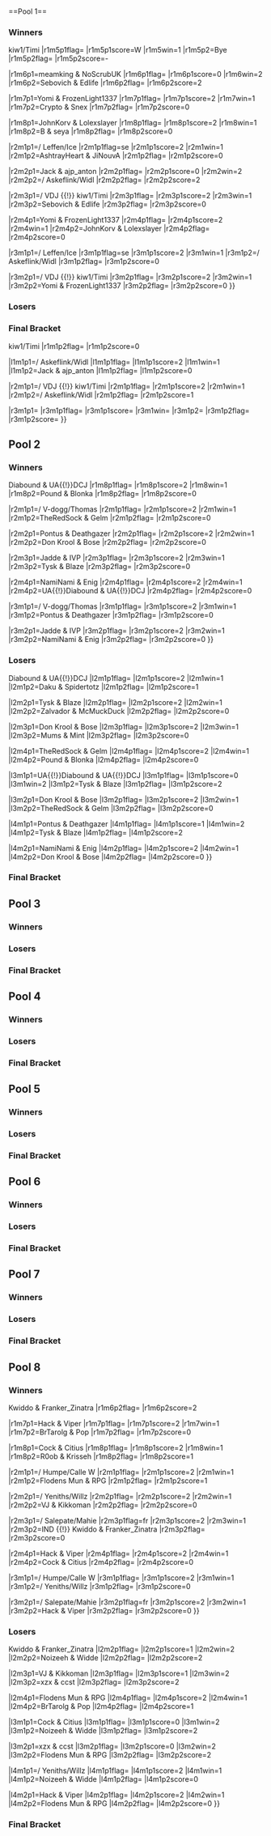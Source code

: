 {{DISPLAYTITLE:B.E.A.S.T 5: ''Melee'' Doubles Pools}}{{SetGame|melee}}{{BEAST5_Tabs|This=4}}
<br />
==Pool 1==

<!-- Generated with http://tournament-nub.rhcloud.com/toliquipedia -->

===Winners===
{{16DEWBracketA
|column-width=200
|r1m1p1=/ {{flag/de}} Leffen/Ice |r1m1p1flag=se |r1m1p1score=W |r1m1win=1
|r1m1p2=Bye |r1m1p2flag= |r1m1p2score=-

|r1m2p1=Aqua & Tiersie |r1m2p1flag= |r1m2p1score=0 |r1m2win=2
|r1m2p2=AshtrayHeart & JiNouvA |r1m2p2flag= |r1m2p2score=2

|r1m3p1=Jack & ajp_anton |r1m3p1flag= |r1m3p1score=2 |r1m3win=1
|r1m3p2=Leif & Stålrygg |r1m3p2flag= |r1m3p2score=0

|r1m4p1=/ {{flag/no}} Askeflink/Widl |r1m4p1flag= |r1m4p1score=2 |r1m4win=1
|r1m4p2=Shenron & Lava |r1m4p2flag= |r1m4p2score=0

|r1m5p1=/ {{flag/at}} VDJ {{!}} kiw1/Timi |r1m5p1flag= |r1m5p1score=W |r1m5win=1
|r1m5p2=Bye |r1m5p2flag= |r1m5p2score=-

|r1m6p1=meamking & NoScrubUK |r1m6p1flag= |r1m6p1score=0 |r1m6win=2
|r1m6p2=Sebovich & Edlife |r1m6p2flag= |r1m6p2score=2

|r1m7p1=Yomi & FrozenLight1337 |r1m7p1flag= |r1m7p1score=2 |r1m7win=1
|r1m7p2=Crypto & Snex |r1m7p2flag= |r1m7p2score=0

|r1m8p1=JohnKorv & Lolexslayer |r1m8p1flag= |r1m8p1score=2 |r1m8win=1
|r1m8p2=B & seya |r1m8p2flag= |r1m8p2score=0

|r2m1p1=/ {{flag/de}} Leffen/Ice |r2m1p1flag=se |r2m1p1score=2 |r2m1win=1
|r2m1p2=AshtrayHeart & JiNouvA |r2m1p2flag= |r2m1p2score=0

|r2m2p1=Jack & ajp_anton |r2m2p1flag= |r2m2p1score=0 |r2m2win=2
|r2m2p2=/ {{flag/no}} Askeflink/Widl |r2m2p2flag= |r2m2p2score=2

|r2m3p1=/ {{flag/at}} VDJ {{!}} kiw1/Timi |r2m3p1flag= |r2m3p1score=2 |r2m3win=1
|r2m3p2=Sebovich & Edlife |r2m3p2flag= |r2m3p2score=0

|r2m4p1=Yomi & FrozenLight1337 |r2m4p1flag= |r2m4p1score=2 |r2m4win=1
|r2m4p2=JohnKorv & Lolexslayer |r2m4p2flag= |r2m4p2score=0

|r3m1p1=/ {{flag/de}} Leffen/Ice |r3m1p1flag=se |r3m1p1score=2 |r3m1win=1
|r3m1p2=/ {{flag/no}} Askeflink/Widl |r3m1p2flag= |r3m1p2score=0

|r3m2p1=/ {{flag/at}} VDJ {{!}} kiw1/Timi |r3m2p1flag= |r3m2p1score=2 |r3m2win=1
|r3m2p2=Yomi & FrozenLight1337 |r3m2p2flag= |r3m2p2score=0
}}

===Losers===
{{16DELBracketA
|column-width=200
|l1m1p1=Bye |l1m1p1flag= |l1m1p1score=- |l1m1win=2
|l1m1p2=Aqua & Tiersie |l1m1p2flag= |l1m1p2score=W

|l1m2p1=Leif & Stålrygg |l1m2p1flag= |l1m2p1score=2 |l1m2win=1
|l1m2p2=Shenron & Lava |l1m2p2flag= |l1m2p2score=0

|l1m3p1=Bye |l1m3p1flag= |l1m3p1score=- |l1m3win=2
|l1m3p2=meamking & NoScrubUK |l1m3p2flag= |l1m3p2score=W

|l1m4p1=Crypto & Snex |l1m4p1flag= |l1m4p1score=2 |l1m4win=1
|l1m4p2=B & seya |l1m4p2flag= |l1m4p2score=0

|l2m1p1=JohnKorv & Lolexslayer |l2m1p1flag= |l2m1p1score=2 |l2m1win=1
|l2m1p2=Aqua & Tiersie |l2m1p2flag= |l2m1p2score=0

|l2m2p1=Sebovich & Edlife |l2m2p1flag= |l2m2p1score=2 |l2m2win=1
|l2m2p2=Leif & Stålrygg |l2m2p2flag= |l2m2p2score=0

|l2m3p1=Jack & ajp_anton |l2m3p1flag= |l2m3p1score=2 |l2m3win=1
|l2m3p2=meamking & NoScrubUK |l2m3p2flag= |l2m3p2score=0

|l2m4p1=AshtrayHeart & JiNouvA |l2m4p1flag= |l2m4p1score=0 |l2m4win=2
|l2m4p2=Crypto & Snex |l2m4p2flag= |l2m4p2score=2

|l3m1p1=JohnKorv & Lolexslayer |l3m1p1flag= |l3m1p1score=2 |l3m1win=1
|l3m1p2=Sebovich & Edlife |l3m1p2flag= |l3m1p2score=1

|l3m2p1=Jack & ajp_anton |l3m2p1flag= |l3m2p1score=2 |l3m2win=1
|l3m2p2=Crypto & Snex |l3m2p2flag= |l3m2p2score=1

|l4m1p1=/ {{flag/no}} Askeflink/Widl |l4m1p1flag= |l4m1p1score=2 |l4m1win=1
|l4m1p2=JohnKorv & Lolexslayer |l4m1p2flag= |l4m1p2score=0

|l4m2p1=Yomi & FrozenLight1337 |l4m2p1flag= |l4m2p1score=0 |l4m2win=2
|l4m2p2=Jack & ajp_anton |l4m2p2flag= |l4m2p2score=2
}}

===Final Bracket===
{{DEFinalBracket
|column-width=200
<!-- FROM WINNERS -->
|r1m1p1=/ {{flag/de}} Leffen/Ice |r1m1p1flag=se |r1m1p1score=2 |r1m1win=1
|r1m1p2=/ {{flag/at}} VDJ {{!}} kiw1/Timi |r1m1p2flag= |r1m1p2score=0

<!-- FROM LOSERS -->
|l1m1p1=/ {{flag/no}} Askeflink/Widl |l1m1p1flag= |l1m1p1score=2 |l1m1win=1
|l1m1p2=Jack & ajp_anton |l1m1p2flag= |l1m1p2score=0

<!-- LOSERS FINALS -->
|r2m1p1=/ {{flag/at}} VDJ {{!}} kiw1/Timi |r2m1p1flag= |r2m1p1score=2 |r2m1win=1
|r2m1p2=/ {{flag/no}} Askeflink/Widl |r2m1p2flag= |r2m1p2score=1

<!-- GRAND FINALS -->
|r3m1p1= |r3m1p1flag= |r3m1p1score= |r3m1win=
|r3m1p2= |r3m1p2flag= |r3m1p2score=
}}

==Pool 2==

===Winners===
{{16DEWBracketA
|column-width=200
|r1m1p1=/ {{flag/no}} V-dogg/Thomas |r1m1p1flag= |r1m1p1score=W |r1m1win=1
|r1m1p2=Bye |r1m1p2flag= |r1m1p2score=-

|r1m2p1=Daku & Spidertotz |r1m2p1flag= |r1m2p1score=0 |r1m2win=2
|r1m2p2=TheRedSock & Gelm |r1m2p2flag= |r1m2p2score=2

|r1m3p1=Pontus & Deathgazer |r1m3p1flag= |r1m3p1score=2 |r1m3win=1
|r1m3p2=MechanicSupreme & Dizzmi |r1m3p2flag= |r1m3p2score=0

|r1m4p1=Don Krool & Bose |r1m4p1flag= |r1m4p1score=2 |r1m4win=1
|r1m4p2=Zalvador & McMuckDuck |r1m4p2flag= |r1m4p2score=1

|r1m5p1=Jadde & IVP |r1m5p1flag= |r1m5p1score=W |r1m5win=1
|r1m5p2=Bye |r1m5p2flag= |r1m5p2score=-

|r1m6p1=Tysk & Blaze |r1m6p1flag= |r1m6p1score=2 |r1m6win=1
|r1m6p2=Mums & Mint |r1m6p2flag= |r1m6p2score=0

|r1m7p1=NamiNami & Enig |r1m7p1flag= |r1m7p1score=W |r1m7win=1
|r1m7p2=Bye |r1m7p2flag= |r1m7p2score=-

|r1m8p1=UA{{!}}Diabound & UA{{!}}DCJ |r1m8p1flag= |r1m8p1score=2 |r1m8win=1
|r1m8p2=Pound & Blonka |r1m8p2flag= |r1m8p2score=0

|r2m1p1=/ {{flag/no}} V-dogg/Thomas |r2m1p1flag= |r2m1p1score=2 |r2m1win=1
|r2m1p2=TheRedSock & Gelm |r2m1p2flag= |r2m1p2score=0

|r2m2p1=Pontus & Deathgazer |r2m2p1flag= |r2m2p1score=2 |r2m2win=1
|r2m2p2=Don Krool & Bose |r2m2p2flag= |r2m2p2score=0

|r2m3p1=Jadde & IVP |r2m3p1flag= |r2m3p1score=2 |r2m3win=1
|r2m3p2=Tysk & Blaze |r2m3p2flag= |r2m3p2score=0

|r2m4p1=NamiNami & Enig |r2m4p1flag= |r2m4p1score=2 |r2m4win=1
|r2m4p2=UA{{!}}Diabound & UA{{!}}DCJ |r2m4p2flag= |r2m4p2score=0

|r3m1p1=/ {{flag/no}} V-dogg/Thomas |r3m1p1flag= |r3m1p1score=2 |r3m1win=1
|r3m1p2=Pontus & Deathgazer |r3m1p2flag= |r3m1p2score=0

|r3m2p1=Jadde & IVP |r3m2p1flag= |r3m2p1score=2 |r3m2win=1
|r3m2p2=NamiNami & Enig |r3m2p2flag= |r3m2p2score=0
}}

===Losers===
{{16DELBracketA
|column-width=200
|l1m1p1=Bye |l1m1p1flag= |l1m1p1score=- |l1m1win=2
|l1m1p2=Daku & Spidertotz |l1m1p2flag= |l1m1p2score=W

|l1m2p1=MechanicSupreme & Dizzmi |l1m2p1flag= |l1m2p1score=0 |l1m2win=2
|l1m2p2=Zalvador & McMuckDuck |l1m2p2flag= |l1m2p2score=2

|l1m3p1=Bye |l1m3p1flag= |l1m3p1score=- |l1m3win=2
|l1m3p2=Mums & Mint |l1m3p2flag= |l1m3p2score=W

|l1m4p1=Bye |l1m4p1flag= |l1m4p1score=- |l1m4win=2
|l1m4p2=Pound & Blonka |l1m4p2flag= |l1m4p2score=W

|l2m1p1=UA{{!}}Diabound & UA{{!}}DCJ |l2m1p1flag= |l2m1p1score=2 |l2m1win=1
|l2m1p2=Daku & Spidertotz |l2m1p2flag= |l2m1p2score=1

|l2m2p1=Tysk & Blaze |l2m2p1flag= |l2m2p1score=2 |l2m2win=1
|l2m2p2=Zalvador & McMuckDuck |l2m2p2flag= |l2m2p2score=0

|l2m3p1=Don Krool & Bose |l2m3p1flag= |l2m3p1score=2 |l2m3win=1
|l2m3p2=Mums & Mint |l2m3p2flag= |l2m3p2score=0

|l2m4p1=TheRedSock & Gelm |l2m4p1flag= |l2m4p1score=2 |l2m4win=1
|l2m4p2=Pound & Blonka |l2m4p2flag= |l2m4p2score=0

|l3m1p1=UA{{!}}Diabound & UA{{!}}DCJ |l3m1p1flag= |l3m1p1score=0 |l3m1win=2
|l3m1p2=Tysk & Blaze |l3m1p2flag= |l3m1p2score=2

|l3m2p1=Don Krool & Bose |l3m2p1flag= |l3m2p1score=2 |l3m2win=1
|l3m2p2=TheRedSock & Gelm |l3m2p2flag= |l3m2p2score=0

|l4m1p1=Pontus & Deathgazer |l4m1p1flag= |l4m1p1score=1 |l4m1win=2
|l4m1p2=Tysk & Blaze |l4m1p2flag= |l4m1p2score=2

|l4m2p1=NamiNami & Enig |l4m2p1flag= |l4m2p1score=2 |l4m2win=1
|l4m2p2=Don Krool & Bose |l4m2p2flag= |l4m2p2score=0
}}

===Final Bracket===
{{DEFinalBracket
|column-width=200
<!-- FROM WINNERS -->
|r1m1p1=/ {{flag/no}} V-dogg/Thomas |r1m1p1flag= |r1m1p1score=3 |r1m1win=1
|r1m1p2=Jadde & IVP |r1m1p2flag= |r1m1p2score=1

<!-- FROM LOSERS -->
|l1m1p1=Tysk & Blaze |l1m1p1flag= |l1m1p1score=0 |l1m1win=2
|l1m1p2=NamiNami & Enig |l1m1p2flag= |l1m1p2score=2

<!-- LOSERS FINALS -->
|r2m1p1=Jadde & IVP |r2m1p1flag= |r2m1p1score=1 |r2m1win=2
|r2m1p2=NamiNami & Enig |r2m1p2flag= |r2m1p2score=3

<!-- GRAND FINALS -->
|r3m1p1= |r3m1p1flag= |r3m1p1score= |r3m1win=
|r3m1p2= |r3m1p2flag= |r3m1p2score=
}}

==Pool 3==

===Winners===
{{16DEWBracketA
|column-width=200
|r1m1p1=/ {{flag/nl}} Jeapie/Amsah |r1m1p1flag=nl |r1m1p1score=W |r1m1win=1
|r1m1p2=Bye |r1m1p2flag= |r1m1p2score=-

|r1m2p1=Tenwa & The Paprika |r1m2p1flag= |r1m2p1score=0 |r1m2win=2
|r1m2p2=Hellmaker & JAPF |r1m2p2flag= |r1m2p2score=2

|r1m3p1=Jerk & Raxomukus |r1m3p1flag= |r1m3p1score=2 |r1m3win=1
|r1m3p2=Bowie & Shufu |r1m3p2flag= |r1m3p2score=1

|r1m4p1=Taka & ImperfeCt |r1m4p1flag= |r1m4p1score=2 |r1m4win=1
|r1m4p2=ImpX & Rima |r1m4p2flag= |r1m4p2score=0

|r1m5p1=/ {{flag/se}} Beat/Aniolas |r1m5p1flag=se |r1m5p1score=W |r1m5win=1
|r1m5p2=Bye |r1m5p2flag= |r1m5p2score=-

|r1m6p1=shvud & stax |r1m6p1flag= |r1m6p1score=0 |r1m6win=2
|r1m6p2=Inertia & That Guy |r1m6p2flag= |r1m6p2score=2

|r1m7p1=/ {{flag/fr}} AvengerAngel/JiM |r1m7p1flag=it |r1m7p1score=2 |r1m7win=1
|r1m7p2=Bez & Ash |r1m7p2flag= |r1m7p2score=0

|r1m8p1=RashAttack & adamkex |r1m8p1flag= |r1m8p1score=2 |r1m8win=1
|r1m8p2=GNDY & Faxx |r1m8p2flag= |r1m8p2score=0

|r2m1p1=/ {{flag/nl}} Jeapie/Amsah |r2m1p1flag=nl |r2m1p1score=2 |r2m1win=1
|r2m1p2=Hellmaker & JAPF |r2m1p2flag= |r2m1p2score=0

|r2m2p1=Jerk & Raxomukus |r2m2p1flag= |r2m2p1score=2 |r2m2win=1
|r2m2p2=Taka & ImperfeCt |r2m2p2flag= |r2m2p2score=1

|r2m3p1=/ {{flag/se}} Beat/Aniolas |r2m3p1flag=se |r2m3p1score=2 |r2m3win=1
|r2m3p2=Inertia & That Guy |r2m3p2flag= |r2m3p2score=0

|r2m4p1=/ {{flag/fr}} AvengerAngel/JiM |r2m4p1flag=it |r2m4p1score=2 |r2m4win=1
|r2m4p2=RashAttack & adamkex |r2m4p2flag= |r2m4p2score=0

|r3m1p1=/ {{flag/nl}} Jeapie/Amsah |r3m1p1flag=nl |r3m1p1score=2 |r3m1win=1
|r3m1p2=Jerk & Raxomukus |r3m1p2flag= |r3m1p2score=0

|r3m2p1=/ {{flag/se}} Beat/Aniolas |r3m2p1flag=se |r3m2p1score=2 |r3m2win=1
|r3m2p2=/ {{flag/fr}} AvengerAngel/JiM |r3m2p2flag=it |r3m2p2score=0
}}

===Losers===
{{16DELBracketA
|column-width=200
|l1m1p1=Bye |l1m1p1flag= |l1m1p1score=- |l1m1win=2
|l1m1p2=Tenwa & The Paprika |l1m1p2flag= |l1m1p2score=W

|l1m2p1=Bowie & Shufu |l1m2p1flag= |l1m2p1score=2 |l1m2win=1
|l1m2p2=ImpX & Rima |l1m2p2flag= |l1m2p2score=1

|l1m3p1=Bye |l1m3p1flag= |l1m3p1score=- |l1m3win=2
|l1m3p2=shvud & stax |l1m3p2flag= |l1m3p2score=W

|l1m4p1=Bez & Ash |l1m4p1flag= |l1m4p1score=2 |l1m4win=1
|l1m4p2=GNDY & Faxx |l1m4p2flag= |l1m4p2score=0

|l2m1p1=RashAttack & adamkex |l2m1p1flag= |l2m1p1score=2 |l2m1win=1
|l2m1p2=Tenwa & The Paprika |l2m1p2flag= |l2m1p2score=0

|l2m2p1=Inertia & That Guy |l2m2p1flag= |l2m2p1score=0 |l2m2win=2
|l2m2p2=Bowie & Shufu |l2m2p2flag= |l2m2p2score=2

|l2m3p1=Taka & ImperfeCt |l2m3p1flag= |l2m3p1score=2 |l2m3win=1
|l2m3p2=shvud & stax |l2m3p2flag= |l2m3p2score=0

|l2m4p1=Hellmaker & JAPF |l2m4p1flag= |l2m4p1score=2 |l2m4win=1
|l2m4p2=Bez & Ash |l2m4p2flag= |l2m4p2score=0

|l3m1p1=RashAttack & adamkex |l3m1p1flag= |l3m1p1score=0 |l3m1win=2
|l3m1p2=Bowie & Shufu |l3m1p2flag= |l3m1p2score=2

|l3m2p1=Taka & ImperfeCt |l3m2p1flag= |l3m2p1score=2 |l3m2win=1
|l3m2p2=Hellmaker & JAPF |l3m2p2flag= |l3m2p2score=0

|l4m1p1=Jerk & Raxomukus |l4m1p1flag= |l4m1p1score=2 |l4m1win=1
|l4m1p2=Bowie & Shufu |l4m1p2flag= |l4m1p2score=1

|l4m2p1=/ {{flag/fr}} AvengerAngel/JiM |l4m2p1flag=it |l4m2p1score=2 |l4m2win=1
|l4m2p2=Taka & ImperfeCt |l4m2p2flag= |l4m2p2score=0
}}

===Final Bracket===
{{DEFinalBracket
|column-width=200
<!-- FROM WINNERS -->
|r1m1p1=/ {{flag/nl}} Jeapie/Amsah |r1m1p1flag=nl |r1m1p1score=2 |r1m1win=1
|r1m1p2=/ {{flag/se}} Beat/Aniolas |r1m1p2flag=se |r1m1p2score=0

<!-- FROM LOSERS -->
|l1m1p1=Jerk & Raxomukus |l1m1p1flag= |l1m1p1score=2 |l1m1win=1
|l1m1p2=/ {{flag/fr}} AvengerAngel/JiM |l1m1p2flag=it |l1m1p2score=1

<!-- LOSERS FINALS -->
|r2m1p1=/ {{flag/se}} Beat/Aniolas |r2m1p1flag=se |r2m1p1score=0 |r2m1win=2
|r2m1p2=Jerk & Raxomukus |r2m1p2flag= |r2m1p2score=2

<!-- GRAND FINALS -->
|r3m1p1= |r3m1p1flag= |r3m1p1score= |r3m1win=
|r3m1p2= |r3m1p2flag= |r3m1p2score=
}}

==Pool 4==

===Winners===
{{16DEWBracketA
|column-width=200
|r1m1p1=/ {{flag/se}} Armada/Android |r1m1p1flag=se |r1m1p1score=W |r1m1win=1
|r1m1p2=Bye |r1m1p2flag= |r1m1p2score=-

|r1m2p1=Tengil & Arson |r1m2p1flag= |r1m2p1score=2 |r1m2win=1
|r1m2p2=Sgt. Snuggles & Chube |r1m2p2flag= |r1m2p2score=0

|r1m3p1=Bæra & FlikkFlakk |r1m3p1flag= |r1m3p1score=2 |r1m3win=1
|r1m3p2=Skitfet & Floris |r1m3p2flag= |r1m3p2score=0

|r1m4p1=blundr & kriz |r1m4p1flag= |r1m4p1score=2 |r1m4win=1
|r1m4p2=Mermaid & Emperor |r1m4p2flag= |r1m4p2score=0

|r1m5p1=/ {{flag/de}} Norm/Däumling |r1m5p1flag=at |r1m5p1score=W |r1m5win=1
|r1m5p2=Bye |r1m5p2flag= |r1m5p2score=-

|r1m6p1=Blayd & Mawacate |r1m6p1flag= |r1m6p1score=0 |r1m6win=2
|r1m6p2=Dual & Speedy |r1m6p2flag= |r1m6p2score=2

|r1m7p1=Akke & EK |r1m7p1flag= |r1m7p1score=W |r1m7win=1
|r1m7p2=Bye |r1m7p2flag= |r1m7p2score=-

|r1m8p1=Stemu & Novi |r1m8p1flag= |r1m8p1score=2 |r1m8win=1
|r1m8p2=Sheep & Dre |r1m8p2flag= |r1m8p2score=0

|r2m1p1=/ {{flag/se}} Armada/Android |r2m1p1flag=se |r2m1p1score=2 |r2m1win=1
|r2m1p2=Tengil & Arson |r2m1p2flag= |r2m1p2score=0

|r2m2p1=Bæra & FlikkFlakk |r2m2p1flag= |r2m2p1score=2 |r2m2win=1
|r2m2p2=blundr & kriz |r2m2p2flag= |r2m2p2score=0

|r2m3p1=/ {{flag/de}} Norm/Däumling |r2m3p1flag=at |r2m3p1score=2 |r2m3win=1
|r2m3p2=Dual & Speedy |r2m3p2flag= |r2m3p2score=0

|r2m4p1=Akke & EK |r2m4p1flag= |r2m4p1score=2 |r2m4win=1
|r2m4p2=Stemu & Novi |r2m4p2flag= |r2m4p2score=0

|r3m1p1=/ {{flag/se}} Armada/Android |r3m1p1flag=se |r3m1p1score=2 |r3m1win=1
|r3m1p2=Bæra & FlikkFlakk |r3m1p2flag= |r3m1p2score=0

|r3m2p1=/ {{flag/de}} Norm/Däumling |r3m2p1flag=at |r3m2p1score=2 |r3m2win=1
|r3m2p2=Akke & EK |r3m2p2flag= |r3m2p2score=0
}}

===Losers===
{{16DELBracketA
|column-width=200
|l1m1p1=Bye |l1m1p1flag= |l1m1p1score=- |l1m1win=2
|l1m1p2=Sgt. Snuggles & Chube |l1m1p2flag= |l1m1p2score=W

|l1m2p1=Skitfet & Floris |l1m2p1flag= |l1m2p1score=2 |l1m2win=1
|l1m2p2=Mermaid & Emperor |l1m2p2flag= |l1m2p2score=0

|l1m3p1=Bye |l1m3p1flag= |l1m3p1score=- |l1m3win=2
|l1m3p2=Blayd & Mawacate |l1m3p2flag= |l1m3p2score=W

|l1m4p1=Bye |l1m4p1flag= |l1m4p1score=- |l1m4win=2
|l1m4p2=Sheep & Dre |l1m4p2flag= |l1m4p2score=W

|l2m1p1=Stemu & Novi |l2m1p1flag= |l2m1p1score=2 |l2m1win=1
|l2m1p2=Sgt. Snuggles & Chube |l2m1p2flag= |l2m1p2score=0

|l2m2p1=Dual & Speedy |l2m2p1flag= |l2m2p1score=2 |l2m2win=1
|l2m2p2=Skitfet & Floris |l2m2p2flag= |l2m2p2score=0

|l2m3p1=blundr & kriz |l2m3p1flag= |l2m3p1score=2 |l2m3win=1
|l2m3p2=Blayd & Mawacate |l2m3p2flag= |l2m3p2score=0

|l2m4p1=Tengil & Arson |l2m4p1flag= |l2m4p1score=2 |l2m4win=1
|l2m4p2=Sheep & Dre |l2m4p2flag= |l2m4p2score=0

|l3m1p1=Stemu & Novi |l3m1p1flag= |l3m1p1score=0 |l3m1win=2
|l3m1p2=Dual & Speedy |l3m1p2flag= |l3m1p2score=2

|l3m2p1=blundr & kriz |l3m2p1flag= |l3m2p1score=2 |l3m2win=1
|l3m2p2=Tengil & Arson |l3m2p2flag= |l3m2p2score=1

|l4m1p1=Bæra & FlikkFlakk |l4m1p1flag= |l4m1p1score=2 |l4m1win=1
|l4m1p2=Dual & Speedy |l4m1p2flag= |l4m1p2score=0

|l4m2p1=Akke & EK |l4m2p1flag= |l4m2p1score=2 |l4m2win=1
|l4m2p2=blundr & kriz |l4m2p2flag= |l4m2p2score=0
}}

===Final Bracket===
{{DEFinalBracket
|column-width=200
<!-- FROM WINNERS -->
|r1m1p1=/ {{flag/se}} Armada/Android |r1m1p1flag=se |r1m1p1score=2 |r1m1win=1
|r1m1p2=/ {{flag/de}} Norm/Däumling |r1m1p2flag=at |r1m1p2score=0

<!-- FROM LOSERS -->
|l1m1p1=Bæra & FlikkFlakk |l1m1p1flag= |l1m1p1score=1 |l1m1win=2
|l1m1p2=Akke & EK |l1m1p2flag= |l1m1p2score=2

<!-- LOSERS FINALS -->
|r2m1p1=/ {{flag/de}} Norm/Däumling |r2m1p1flag=at |r2m1p1score=2 |r2m1win=1
|r2m1p2=Akke & EK |r2m1p2flag= |r2m1p2score=1

<!-- GRAND FINALS -->
|r3m1p1= |r3m1p1flag= |r3m1p1score= |r3m1win=
|r3m1p2= |r3m1p2flag= |r3m1p2score=
}}

==Pool 5==

===Winners===
{{16DEWBracketA
|column-width=200
|r1m1p1=/ {{flag/fr}} Mango/Baxon |r1m1p1flag=us |r1m1p1score=W |r1m1win=1
|r1m1p2=Bye |r1m1p2flag= |r1m1p2score=-

|r1m2p1=Pikkususi & Surrealista |r1m2p1flag= |r1m2p1score=0 |r1m2win=2
|r1m2p2=Airrider & Deg |r1m2p2flag= |r1m2p2score=2

|r1m3p1=Alpha Dash & JJLinyard |r1m3p1flag= |r1m3p1score=0 |r1m3win=2
|r1m3p2=Rikku & Dragmire Jr. |r1m3p2flag= |r1m3p2score=2

|r1m4p1=tobi & ProSmasherTim |r1m4p1flag= |r1m4p1score=2 |r1m4win=1
|r1m4p2=Krumm & Deo |r1m4p2flag= |r1m4p2score=0

|r1m5p1=/ {{flag/se}} Zoler/MikeHaggarKJ |r1m5p1flag=se |r1m5p1score=W |r1m5win=1
|r1m5p2=Bye |r1m5p2flag= |r1m5p2score=-

|r1m6p1=SchlimmShady & J3ly |r1m6p1flag= |r1m6p1score=0 |r1m6win=2
|r1m6p2=Duckslayer & TimeMuffin |r1m6p2flag= |r1m6p2score=2

|r1m7p1=Eagle & Stelzig |r1m7p1flag= |r1m7p1score=2 |r1m7win=1
|r1m7p2=Glaz & Bomb |r1m7p2flag= |r1m7p2score=0

|r1m8p1=R23 & X1 |r1m8p1flag= |r1m8p1score=2 |r1m8win=1
|r1m8p2=Isa & 7bananer |r1m8p2flag= |r1m8p2score=0

|r2m1p1=/ {{flag/fr}} Mango/Baxon |r2m1p1flag=us |r2m1p1score=2 |r2m1win=1
|r2m1p2=Airrider & Deg |r2m1p2flag= |r2m1p2score=0

|r2m2p1=Rikku & Dragmire Jr. |r2m2p1flag= |r2m2p1score=1 |r2m2win=2
|r2m2p2=tobi & ProSmasherTim |r2m2p2flag= |r2m2p2score=2

|r2m3p1=/ {{flag/se}} Zoler/MikeHaggarKJ |r2m3p1flag=se |r2m3p1score=2 |r2m3win=1
|r2m3p2=Duckslayer & TimeMuffin |r2m3p2flag= |r2m3p2score=0

|r2m4p1=Eagle & Stelzig |r2m4p1flag= |r2m4p1score=0 |r2m4win=2
|r2m4p2=R23 & X1 |r2m4p2flag= |r2m4p2score=2

|r3m1p1=/ {{flag/fr}} Mango/Baxon |r3m1p1flag=us |r3m1p1score=2 |r3m1win=1
|r3m1p2=tobi & ProSmasherTim |r3m1p2flag= |r3m1p2score=0

|r3m2p1=/ {{flag/se}} Zoler/MikeHaggarKJ |r3m2p1flag=se |r3m2p1score=0 |r3m2win=2
|r3m2p2=R23 & X1 |r3m2p2flag= |r3m2p2score=2
}}

===Losers===
{{16DELBracketA
|column-width=200
|l1m1p1=Bye |l1m1p1flag= |l1m1p1score=- |l1m1win=2
|l1m1p2=Pikkususi & Surrealista |l1m1p2flag= |l1m1p2score=W

|l1m2p1=Alpha Dash & JJLinyard |l1m2p1flag= |l1m2p1score=2 |l1m2win=1
|l1m2p2=Krumm & Deo |l1m2p2flag= |l1m2p2score=0

|l1m3p1=Bye |l1m3p1flag= |l1m3p1score=- |l1m3win=2
|l1m3p2=SchlimmShady & J3ly |l1m3p2flag= |l1m3p2score=W

|l1m4p1=Glaz & Bomb |l1m4p1flag= |l1m4p1score=2 |l1m4win=1
|l1m4p2=Isa & 7bananer |l1m4p2flag= |l1m4p2score=1

|l2m1p1=Eagle & Stelzig |l2m1p1flag= |l2m1p1score=2 |l2m1win=1
|l2m1p2=Pikkususi & Surrealista |l2m1p2flag= |l2m1p2score=0

|l2m2p1=Duckslayer & TimeMuffin |l2m2p1flag= |l2m2p1score=0 |l2m2win=2
|l2m2p2=Alpha Dash & JJLinyard |l2m2p2flag= |l2m2p2score=2

|l2m3p1=Rikku & Dragmire Jr. |l2m3p1flag= |l2m3p1score=0 |l2m3win=2
|l2m3p2=SchlimmShady & J3ly |l2m3p2flag= |l2m3p2score=2

|l2m4p1=Airrider & Deg |l2m4p1flag= |l2m4p1score=2 |l2m4win=1
|l2m4p2=Glaz & Bomb |l2m4p2flag= |l2m4p2score=0

|l3m1p1=Eagle & Stelzig |l3m1p1flag= |l3m1p1score=2 |l3m1win=1
|l3m1p2=Alpha Dash & JJLinyard |l3m1p2flag= |l3m1p2score=0

|l3m2p1=SchlimmShady & J3ly |l3m2p1flag= |l3m2p1score=2 |l3m2win=1
|l3m2p2=Airrider & Deg |l3m2p2flag= |l3m2p2score=0

|l4m1p1=tobi & ProSmasherTim |l4m1p1flag= |l4m1p1score=0 |l4m1win=2
|l4m1p2=Eagle & Stelzig |l4m1p2flag= |l4m1p2score=2

|l4m2p1=/ {{flag/se}} Zoler/MikeHaggarKJ |l4m2p1flag=se |l4m2p1score=2 |l4m2win=1
|l4m2p2=SchlimmShady & J3ly |l4m2p2flag= |l4m2p2score=1
}}

===Final Bracket===
{{DEFinalBracket
|column-width=200
<!-- FROM WINNERS -->
|r1m1p1=/ {{flag/fr}} Mango/Baxon |r1m1p1flag=us |r1m1p1score=2 |r1m1win=1
|r1m1p2=R23 & X1 |r1m1p2flag= |r1m1p2score=0

<!-- FROM LOSERS -->
|l1m1p1=Eagle & Stelzig |l1m1p1flag= |l1m1p1score=1 |l1m1win=2
|l1m1p2=/ {{flag/se}} Zoler/MikeHaggarKJ |l1m1p2flag=se |l1m1p2score=2

<!-- LOSERS FINALS -->
|r2m1p1=R23 & X1 |r2m1p1flag= |r2m1p1score=1 |r2m1win=2
|r2m1p2=/ {{flag/se}} Zoler/MikeHaggarKJ |r2m1p2flag=se |r2m1p2score=2

<!-- GRAND FINALS -->
|r3m1p1= |r3m1p1flag= |r3m1p1score= |r3m1win=
|r3m1p2= |r3m1p2flag= |r3m1p2score=
}}

==Pool 6==

===Winners===
{{16DEWBracketA
|column-width=200
|r1m1p1=/ {{flag/nl}} Zgetto/Adam |r1m1p1flag=nl |r1m1p1score=W |r1m1win=1
|r1m1p2=Bye |r1m1p2flag= |r1m1p2score=-

|r1m2p1=Nhieu & Ari |r1m2p1flag= |r1m2p1score=2 |r1m2win=1
|r1m2p2=HQ-Rubbish & Ganz |r1m2p2flag= |r1m2p2score=0

|r1m3p1=bËst & Über |r1m3p1flag= |r1m3p1score=2 |r1m3win=1
|r1m3p2=Howie & Jonnis |r1m3p2flag= |r1m3p2score=0

|r1m4p1=VwS Batch & Lumpy |r1m4p1flag= |r1m4p1score=2 |r1m4win=1
|r1m4p2=Rusher & Jokab |r1m4p2flag= |r1m4p2score=0

|r1m5p1=Random-Ness & Reaper |r1m5p1flag= |r1m5p1score=W |r1m5win=1
|r1m5p2=Bye |r1m5p2flag= |r1m5p2score=-

|r1m6p1=Jin & Kuro |r1m6p1flag= |r1m6p1score=2 |r1m6win=1
|r1m6p2=plufball & zorc |r1m6p2flag= |r1m6p2score=0

|r1m7p1=/ {{flag/se}} Docktorocky/Lolex |r1m7p1flag= |r1m7p1score=2 |r1m7win=1
|r1m7p2=Veps & Laration |r1m7p2flag= |r1m7p2score=0

|r1m8p1=Tommy Knocker & Kawaii |r1m8p1flag= |r1m8p1score=0 |r1m8win=2
|r1m8p2=Xeefi & N.E.A |r1m8p2flag= |r1m8p2score=2

|r2m1p1=/ {{flag/nl}} Zgetto/Adam |r2m1p1flag=nl |r2m1p1score=2 |r2m1win=1
|r2m1p2=Nhieu & Ari |r2m1p2flag= |r2m1p2score=0

|r2m2p1=bËst & Über |r2m2p1flag= |r2m2p1score=2 |r2m2win=1
|r2m2p2=VwS Batch & Lumpy |r2m2p2flag= |r2m2p2score=0

|r2m3p1=Random-Ness & Reaper |r2m3p1flag= |r2m3p1score=2 |r2m3win=1
|r2m3p2=Jin & Kuro |r2m3p2flag= |r2m3p2score=0

|r2m4p1=/ {{flag/se}} Docktorocky/Lolex |r2m4p1flag= |r2m4p1score=2 |r2m4win=1
|r2m4p2=Xeefi & N.E.A |r2m4p2flag= |r2m4p2score=0

|r3m1p1=/ {{flag/nl}} Zgetto/Adam |r3m1p1flag=nl |r3m1p1score=2 |r3m1win=1
|r3m1p2=bËst & Über |r3m1p2flag= |r3m1p2score=0

|r3m2p1=Random-Ness & Reaper |r3m2p1flag= |r3m2p1score=2 |r3m2win=1
|r3m2p2=/ {{flag/se}} Docktorocky/Lolex |r3m2p2flag= |r3m2p2score=1
}}

===Losers===
{{16DELBracketA
|column-width=200
|l1m1p1=Bye |l1m1p1flag= |l1m1p1score=- |l1m1win=2
|l1m1p2=HQ-Rubbish & Ganz |l1m1p2flag= |l1m1p2score=W

|l1m2p1=Howie & Jonnis |l1m2p1flag= |l1m2p1score=0 |l1m2win=2
|l1m2p2=Rusher & Jokab |l1m2p2flag= |l1m2p2score=2

|l1m3p1=Bye |l1m3p1flag= |l1m3p1score=- |l1m3win=2
|l1m3p2=plufball & zorc |l1m3p2flag= |l1m3p2score=W

|l1m4p1=Veps & Laration |l1m4p1flag= |l1m4p1score=2 |l1m4win=1
|l1m4p2=Tommy Knocker & Kawaii |l1m4p2flag= |l1m4p2score=0

|l2m1p1=Xeefi & N.E.A |l2m1p1flag= |l2m1p1score=2 |l2m1win=1
|l2m1p2=HQ-Rubbish & Ganz |l2m1p2flag= |l2m1p2score=0

|l2m2p1=Jin & Kuro |l2m2p1flag= |l2m2p1score=2 |l2m2win=1
|l2m2p2=Rusher & Jokab |l2m2p2flag= |l2m2p2score=0

|l2m3p1=VwS Batch & Lumpy |l2m3p1flag= |l2m3p1score=2 |l2m3win=1
|l2m3p2=plufball & zorc |l2m3p2flag= |l2m3p2score=0

|l2m4p1=Nhieu & Ari |l2m4p1flag= |l2m4p1score=2 |l2m4win=1
|l2m4p2=Veps & Laration |l2m4p2flag= |l2m4p2score=0

|l3m1p1=Xeefi & N.E.A |l3m1p1flag= |l3m1p1score=0 |l3m1win=2
|l3m1p2=Jin & Kuro |l3m1p2flag= |l3m1p2score=2

|l3m2p1=VwS Batch & Lumpy |l3m2p1flag= |l3m2p1score=0 |l3m2win=2
|l3m2p2=Nhieu & Ari |l3m2p2flag= |l3m2p2score=2

|l4m1p1=bËst & Über |l4m1p1flag= |l4m1p1score=2 |l4m1win=1
|l4m1p2=Jin & Kuro |l4m1p2flag= |l4m1p2score=0

|l4m2p1=/ {{flag/se}} Docktorocky/Lolex |l4m2p1flag= |l4m2p1score=2 |l4m2win=1
|l4m2p2=Nhieu & Ari |l4m2p2flag= |l4m2p2score=0
}}

===Final Bracket===
{{DEFinalBracket
|column-width=200
<!-- FROM WINNERS -->
|r1m1p1=/ {{flag/nl}} Zgetto/Adam |r1m1p1flag=nl |r1m1p1score=2 |r1m1win=1
|r1m1p2=Random-Ness & Reaper |r1m1p2flag= |r1m1p2score=0

<!-- FROM LOSERS -->
|l1m1p1=bËst & Über |l1m1p1flag= |l1m1p1score=1 |l1m1win=2
|l1m1p2=/ {{flag/se}} Docktorocky/Lolex |l1m1p2flag= |l1m1p2score=2

<!-- LOSERS FINALS -->
|r2m1p1=Random-Ness & Reaper |r2m1p1flag= |r2m1p1score=2 |r2m1win=1
|r2m1p2=/ {{flag/se}} Docktorocky/Lolex |r2m1p2flag= |r2m1p2score=1

<!-- GRAND FINALS -->
|r3m1p1= |r3m1p1flag= |r3m1p1score= |r3m1win=
|r3m1p2= |r3m1p2flag= |r3m1p2score=
}}

==Pool 7==

===Winners===
{{16DEWBracketA
|column-width=200
|r1m1p1=/ Professor Pro/Vanity Angel |r1m1p1flag=gb |r1m1p1score=W |r1m1win=1
|r1m1p2=Bye |r1m1p2flag= |r1m1p2score=-

|r1m2p1=Woxen & RTD |r1m2p1flag= |r1m2p1score=0 |r1m2win=2
|r1m2p2=Lamp & Volvo |r1m2p2flag= |r1m2p2score=2

|r1m3p1=Joanna Dark & Rondelle |r1m3p1flag= |r1m3p1score=1 |r1m3win=2
|r1m3p2=nefe & Gale |r1m3p2flag= |r1m3p2score=2

|r1m4p1=Xelius & Manio |r1m4p1flag= |r1m4p1score=2 |r1m4win=1
|r1m4p2=kivo & FA0 |r1m4p2flag= |r1m4p2score=0

|r1m5p1=Kuja & Dev |r1m5p1flag= |r1m5p1score=W |r1m5win=1
|r1m5p2=Bye |r1m5p2flag= |r1m5p2score=-

|r1m6p1=TD & icahandlarn |r1m6p1flag= |r1m6p1score=2 |r1m6win=1
|r1m6p2=KRP & Destelle |r1m6p2flag= |r1m6p2score=0

|r1m7p1=/ {{flag/dk}} King Funk/Tomber |r1m7p1flag=dk |r1m7p1score=1 |r1m7win=2
|r1m7p2=/ {{flag/de}} Jon_ass/MISTRRLOVE |r1m7p2flag=de |r1m7p2score=2

|r1m8p1=AC & Powe |r1m8p1flag= |r1m8p1score=2 |r1m8win=1
|r1m8p2=Trif & Brum |r1m8p2flag= |r1m8p2score=0

|r2m1p1=/ Professor Pro/Vanity Angel |r2m1p1flag=gb |r2m1p1score=2 |r2m1win=1
|r2m1p2=Lamp & Volvo |r2m1p2flag= |r2m1p2score=0

|r2m2p1=nefe & Gale |r2m2p1flag= |r2m2p1score=0 |r2m2win=2
|r2m2p2=Xelius & Manio |r2m2p2flag= |r2m2p2score=2

|r2m3p1=Kuja & Dev |r2m3p1flag= |r2m3p1score=2 |r2m3win=1
|r2m3p2=TD & icahandlarn |r2m3p2flag= |r2m3p2score=0

|r2m4p1=/ {{flag/de}} Jon_ass/MISTRRLOVE |r2m4p1flag=de |r2m4p1score=2 |r2m4win=1
|r2m4p2=AC & Powe |r2m4p2flag= |r2m4p2score=0

|r3m1p1=/ Professor Pro/Vanity Angel |r3m1p1flag=gb |r3m1p1score=2 |r3m1win=1
|r3m1p2=Xelius & Manio |r3m1p2flag= |r3m1p2score=0

|r3m2p1=Kuja & Dev |r3m2p1flag= |r3m2p1score=2 |r3m2win=1
|r3m2p2=/ {{flag/de}} Jon_ass/MISTRRLOVE |r3m2p2flag=de |r3m2p2score=1
}}

===Losers===
{{16DELBracketA
|column-width=200
|l1m1p1=Bye |l1m1p1flag= |l1m1p1score=- |l1m1win=2
|l1m1p2=Woxen & RTD |l1m1p2flag= |l1m1p2score=W

|l1m2p1=Joanna Dark & Rondelle |l1m2p1flag= |l1m2p1score=2 |l1m2win=1
|l1m2p2=kivo & FA0 |l1m2p2flag= |l1m2p2score=0

|l1m3p1=Bye |l1m3p1flag= |l1m3p1score=- |l1m3win=2
|l1m3p2=KRP & Destelle |l1m3p2flag= |l1m3p2score=W

|l1m4p1=/ {{flag/dk}} King Funk/Tomber |l1m4p1flag=dk |l1m4p1score=2 |l1m4win=1
|l1m4p2=Trif & Brum |l1m4p2flag= |l1m4p2score=0

|l2m1p1=AC & Powe |l2m1p1flag= |l2m1p1score=2 |l2m1win=1
|l2m1p2=Woxen & RTD |l2m1p2flag= |l2m1p2score=0

|l2m2p1=TD & icahandlarn |l2m2p1flag= |l2m2p1score=2 |l2m2win=1
|l2m2p2=Joanna Dark & Rondelle |l2m2p2flag= |l2m2p2score=0

|l2m3p1=nefe & Gale |l2m3p1flag= |l2m3p1score=2 |l2m3win=1
|l2m3p2=KRP & Destelle |l2m3p2flag= |l2m3p2score=1

|l2m4p1=Lamp & Volvo |l2m4p1flag= |l2m4p1score=0 |l2m4win=2
|l2m4p2=/ {{flag/dk}} King Funk/Tomber |l2m4p2flag=dk |l2m4p2score=2

|l3m1p1=AC & Powe |l3m1p1flag= |l3m1p1score=2 |l3m1win=1
|l3m1p2=TD & icahandlarn |l3m1p2flag= |l3m1p2score=1

|l3m2p1=nefe & Gale |l3m2p1flag= |l3m2p1score=0 |l3m2win=2
|l3m2p2=/ {{flag/dk}} King Funk/Tomber |l3m2p2flag=dk |l3m2p2score=2

|l4m1p1=Xelius & Manio |l4m1p1flag= |l4m1p1score=2 |l4m1win=1
|l4m1p2=AC & Powe |l4m1p2flag= |l4m1p2score=0

|l4m2p1=/ {{flag/de}} Jon_ass/MISTRRLOVE |l4m2p1flag=de |l4m2p1score=2 |l4m2win=1
|l4m2p2=/ {{flag/dk}} King Funk/Tomber |l4m2p2flag=dk |l4m2p2score=0
}}

===Final Bracket===
{{DEFinalBracket
|column-width=200
<!-- FROM WINNERS -->
|r1m1p1=/ Professor Pro/Vanity Angel |r1m1p1flag=gb |r1m1p1score=2 |r1m1win=1
|r1m1p2=Kuja & Dev |r1m1p2flag= |r1m1p2score=0

<!-- FROM LOSERS -->
|l1m1p1=Xelius & Manio |l1m1p1flag= |l1m1p1score=0 |l1m1win=2
|l1m1p2=/ {{flag/de}} Jon_ass/MISTRRLOVE |l1m1p2flag=de |l1m1p2score=2

<!-- LOSERS FINALS -->
|r2m1p1=Kuja & Dev |r2m1p1flag= |r2m1p1score=2 |r2m1win=1
|r2m1p2=/ {{flag/de}} Jon_ass/MISTRRLOVE |r2m1p2flag=de |r2m1p2score=1

<!-- GRAND FINALS -->
|r3m1p1= |r3m1p1flag= |r3m1p1score= |r3m1win=
|r3m1p2= |r3m1p2flag= |r3m1p2score=
}}

==Pool 8==

===Winners===
{{16DEWBracketA
|column-width=200
|r1m1p1=/ {{flag/se}} Humpe/Calle W |r1m1p1flag= |r1m1p1score=W |r1m1win=1
|r1m1p2=Bye |r1m1p2flag= |r1m1p2score=-

|r1m2p1=Shakey & Ac_Anon |r1m2p1flag= |r1m2p1score=0 |r1m2win=2
|r1m2p2=Flodens Mun & RPG |r1m2p2flag= |r1m2p2score=2

|r1m3p1=/ {{flag/gb}} Yeniths/Willz |r1m3p1flag= |r1m3p1score=2 |r1m3win=1
|r1m3p2=Noizeeh & Widde |r1m3p2flag= |r1m3p2score=1

|r1m4p1=VJ & Kikkoman |r1m4p1flag= |r1m4p1score=2 |r1m4win=1
|r1m4p2=Dyne & Smesh |r1m4p2flag= |r1m4p2score=0

|r1m5p1=/ {{flag/fr}} Salepate/Mahie |r1m5p1flag=fr |r1m5p1score=2 |r1m5win=1
|r1m5p2=xzx & ccst |r1m5p2flag= |r1m5p2score=0

|r1m6p1=Aellgi & Macgyver |r1m6p1flag= |r1m6p1score=0 |r1m6win=2
|r1m6p2=IND {{!}} Kwiddo & Franker_Zinatra |r1m6p2flag= |r1m6p2score=2

|r1m7p1=Hack & Viper |r1m7p1flag= |r1m7p1score=2 |r1m7win=1
|r1m7p2=BrTarolg & Pop |r1m7p2flag= |r1m7p2score=0

|r1m8p1=Cock & Citius |r1m8p1flag= |r1m8p1score=2 |r1m8win=1
|r1m8p2=R0ob & Krisseh |r1m8p2flag= |r1m8p2score=1

|r2m1p1=/ {{flag/se}} Humpe/Calle W |r2m1p1flag= |r2m1p1score=2 |r2m1win=1
|r2m1p2=Flodens Mun & RPG |r2m1p2flag= |r2m1p2score=1

|r2m2p1=/ {{flag/gb}} Yeniths/Willz |r2m2p1flag= |r2m2p1score=2 |r2m2win=1
|r2m2p2=VJ & Kikkoman |r2m2p2flag= |r2m2p2score=0

|r2m3p1=/ {{flag/fr}} Salepate/Mahie |r2m3p1flag=fr |r2m3p1score=2 |r2m3win=1
|r2m3p2=IND {{!}} Kwiddo & Franker_Zinatra |r2m3p2flag= |r2m3p2score=0

|r2m4p1=Hack & Viper |r2m4p1flag= |r2m4p1score=2 |r2m4win=1
|r2m4p2=Cock & Citius |r2m4p2flag= |r2m4p2score=0

|r3m1p1=/ {{flag/se}} Humpe/Calle W |r3m1p1flag= |r3m1p1score=2 |r3m1win=1
|r3m1p2=/ {{flag/gb}} Yeniths/Willz |r3m1p2flag= |r3m1p2score=0

|r3m2p1=/ {{flag/fr}} Salepate/Mahie |r3m2p1flag=fr |r3m2p1score=2 |r3m2win=1
|r3m2p2=Hack & Viper |r3m2p2flag= |r3m2p2score=0
}}

===Losers===
{{16DELBracketA
|column-width=200
|l1m1p1=Bye |l1m1p1flag= |l1m1p1score=- |l1m1win=2
|l1m1p2=Shakey & Ac_Anon |l1m1p2flag= |l1m1p2score=W

|l1m2p1=Noizeeh & Widde |l1m2p1flag= |l1m2p1score=2 |l1m2win=1
|l1m2p2=Dyne & Smesh |l1m2p2flag= |l1m2p2score=0

|l1m3p1=xzx & ccst |l1m3p1flag= |l1m3p1score=2 |l1m3win=1
|l1m3p2=Aellgi & Macgyver |l1m3p2flag= |l1m3p2score=0

|l1m4p1=BrTarolg & Pop |l1m4p1flag= |l1m4p1score=2 |l1m4win=1
|l1m4p2=R0ob & Krisseh |l1m4p2flag= |l1m4p2score=0

|l2m1p1=Cock & Citius |l2m1p1flag= |l2m1p1score=2 |l2m1win=1
|l2m1p2=Shakey & Ac_Anon |l2m1p2flag= |l2m1p2score=0

|l2m2p1=IND {{!}} Kwiddo & Franker_Zinatra |l2m2p1flag= |l2m2p1score=1 |l2m2win=2
|l2m2p2=Noizeeh & Widde |l2m2p2flag= |l2m2p2score=2

|l2m3p1=VJ & Kikkoman |l2m3p1flag= |l2m3p1score=1 |l2m3win=2
|l2m3p2=xzx & ccst |l2m3p2flag= |l2m3p2score=2

|l2m4p1=Flodens Mun & RPG |l2m4p1flag= |l2m4p1score=2 |l2m4win=1
|l2m4p2=BrTarolg & Pop |l2m4p2flag= |l2m4p2score=1

|l3m1p1=Cock & Citius |l3m1p1flag= |l3m1p1score=0 |l3m1win=2
|l3m1p2=Noizeeh & Widde |l3m1p2flag= |l3m1p2score=2

|l3m2p1=xzx & ccst |l3m2p1flag= |l3m2p1score=0 |l3m2win=2
|l3m2p2=Flodens Mun & RPG |l3m2p2flag= |l3m2p2score=2

|l4m1p1=/ {{flag/gb}} Yeniths/Willz |l4m1p1flag= |l4m1p1score=2 |l4m1win=1
|l4m1p2=Noizeeh & Widde |l4m1p2flag= |l4m1p2score=0

|l4m2p1=Hack & Viper |l4m2p1flag= |l4m2p1score=2 |l4m2win=1
|l4m2p2=Flodens Mun & RPG |l4m2p2flag= |l4m2p2score=0
}}

===Final Bracket===
{{DEFinalBracket
|column-width=200
<!-- FROM WINNERS -->
|r1m1p1=/ {{flag/se}} Humpe/Calle W |r1m1p1flag= |r1m1p1score=2 |r1m1win=1
|r1m1p2=/ {{flag/fr}} Salepate/Mahie |r1m1p2flag=fr |r1m1p2score=0

<!-- FROM LOSERS -->
|l1m1p1=/ {{flag/gb}} Yeniths/Willz |l1m1p1flag= |l1m1p1score=0 |l1m1win=2
|l1m1p2=Hack & Viper |l1m1p2flag= |l1m1p2score=2

<!-- LOSERS FINALS -->
|r2m1p1=/ {{flag/fr}} Salepate/Mahie |r2m1p1flag=fr |r2m1p1score=3 |r2m1win=1
|r2m1p2=Hack & Viper |r2m1p2flag= |r2m1p2score=0

<!-- GRAND FINALS -->
|r3m1p1= |r3m1p1flag= |r3m1p1score= |r3m1win=
|r3m1p2= |r3m1p2flag= |r3m1p2score=
}}
